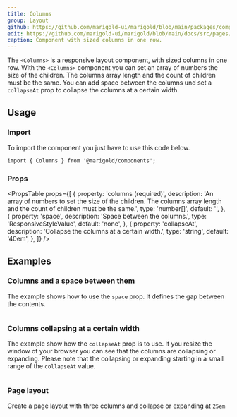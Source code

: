 ```yaml
---
title: Columns
group: Layout
github: https://github.com/marigold-ui/marigold/blob/main/packages/components/src/Columns/Columns.tsx
edit: https://github.com/marigold-ui/marigold/blob/main/docs/src/pages/components/columns.mdx
caption: Component with sized columns in one row.
---
```


The `<Columns>` is a responsive layout component, with sized columns in one row.
With the `<Columns>` component you can set an array of numbers the size of the children. The columns array length and the count of children must be the same. You can add space between the columns und set a `collapseAt` prop to collapse the columns at a certain width.

<Preview>
  <BasicColumns />
</Preview>

## Usage

### Import

To import the component you just have to use this code below.

```tsx
import { Columns } from '@marigold/components';
```

### Props

<PropsTable
  props={[
    {
      property: 'columns (required)',
      description:
        'An array of numbers to set the size of the children. The columns array length and the count of children must be the same.',
      type: 'number[]',
      default: '',
    },
    {
      property: 'space',
      description: 'Space between the columns.',
      type: 'ResponsiveStyleValue<string>',
      default: 'none',
    },
    {
      property: 'collapseAt',
      description: 'Collapse the columns at a certain width.',
      type: 'string',
      default: '40em',
    },
  ]}
/>

## Examples

### Columns and a space between them

The example shows how to use the `space` prop. It defines the gap between the contents.

```tsx preview file=components/Columns/space-columns.demo.tsx

```

### Columns collapsing at a certain width

The example show how the `collapseAt` prop is to use. If you resize the window of your browser you can see that the columns are collapsing or expanding. Please note that the collapsing or expanding starting in a small range of the `collapseAt` value.

```tsx preview file=components/Columns/collapse-columns.demo.tsx

```

### Page layout

Create a page layout with three columns and collapse or expanding at `25em`

```tsx preview file=components/Columns/layout-columns.demo.tsx

```
